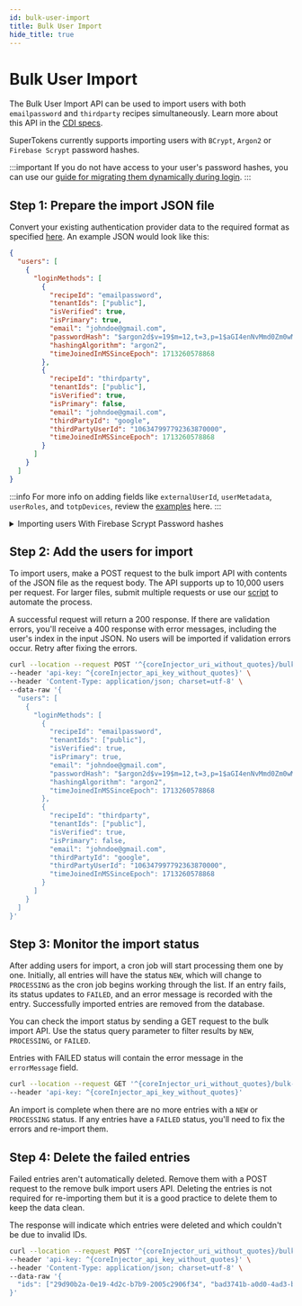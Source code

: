 ```yaml
---
id: bulk-user-import
title: Bulk User Import
hide_title: true
---
```



# Bulk User Import

The Bulk User Import API can be used to import users with both `emailpassword` and `thirdparty` recipes simultaneously. Learn more about this API in the  [CDI specs](https://app.swaggerhub.com/apis/supertokens/CDI/5.1.0#/Bulk%20Import/getBulkImportUsers).

SuperTokens currently supports importing users with `BCrypt`, `Argon2` or `Firebase Scrypt` password hashes.

:::important
If you do not have access to your user's password hashes, you can use our [guide for migrating them dynamically during login](./ep-migration-without-password-hash).
:::

## Step 1: Prepare the import JSON file

Convert your existing authentication provider data to the required format as specified [here](./bulk-user-import-schema-examples.mdx). An example JSON would look like this:

```json
{
  "users": [
    {
      "loginMethods": [
        {
          "recipeId": "emailpassword",
          "tenantIds": ["public"],
          "isVerified": true,
          "isPrimary": true,
          "email": "johndoe@gmail.com",
          "passwordHash": "$argon2d$v=19$m=12,t=3,p=1$aGI4enNvMmd0Zm0wMDAwMA$r6p7qbr6HD+8CD7sBi4HVw",
          "hashingAlgorithm": "argon2",
          "timeJoinedInMSSinceEpoch": 1713260578868
        },
        {
          "recipeId": "thirdparty",
          "tenantIds": ["public"],
          "isVerified": true,
          "isPrimary": false,
          "email": "johndoe@gmail.com",
          "thirdPartyId": "google",
          "thirdPartyUserId": "106347997792363870000",
          "timeJoinedInMSSinceEpoch": 1713260578868
        }
      ]
    }
  ]
}
```

:::info
For more info on adding fields like `externalUserId`, `userMetadata`, `userRoles`, and `totpDevices`, review the [examples](./bulk-user-import-schema-examples.mdx) here.
:::

<details>
<summary>Importing users With Firebase Scrypt Password hashes</summary>
Importing users from Firebases requires an update to your supertokens core config and formatting the input password hash.

#### Step 1: Retrive your Firebase password hashing parameters from your dashboard.

<img src="/img/migration/firebase_password_hashing_params.png" alt="Firebase password hashing details modal" />

#### Step 2: Update the SuperTokens core to use the `base64_signer_key`

<Tabs
defaultValue="ms"
values={[
{label: 'Managed service', value: 'ms'},
{label: 'Self hosted', value: 'ss'},
]}>
<TabItem value="ms">

- Edit the core configuration in the SuperTokens Managed Service Dashboard.
- Set the `firebase_password_hashing_signer_key` field in the config to the `base64_signer_key` retrieved from your firebase hashing parameters.

</TabItem>

<TabItem value="ss">

<SelfHostedTabs isSubTab={true}>

<TabItem value="with-docker">

```bash
 docker run \
    -p 3567:3567 \
    // highlight-next-line
    -e FIREBASE_PASSWORD_HASHING_SIGNER_KEY="gRhC3eDeQOdyEn4bMd9c6kxguWVmcIVq/HbJKnCXdWscZx0l2WbCJ1wbg==" \ 
    -d registry.supertokens.io/supertokens/supertokens-<db_name>
```

</TabItem>
<TabItem value="without-docker">

```yaml
# Add your base64_signer_key to the following in the config.yaml file.
# The file path can be found by running the "supertokens --help" command

firebase_password_hashing_signer_key: "gRhC3eDeQOdyEn4bMd9c6kxguWVmcIVq/HbJKnCXdWscZx0l2WbCJ1wbg=="
```

</TabItem>
</SelfHostedTabs>

</TabItem>
</Tabs>


####  Step 3: SuperTokens requires firebase password hashes to be in a specific format to be parsed.

  For example:

  Your exported firebase user has the following credentials:
  ```json
  {
    "users": [
      {
        "localId": "userId",
        "email": "johnDoe@example.com"
        "passwordHash": "9Y8ICWcqbzmI42DxV1jpyEjbrJPG8EQ6nI6oC32JYz+/dd7aEjI/R7jG9P5kYh8v9gyqFKaXMDzMg7eLCypbOA==",
        "salt": "/cj0jC1br5o4+w==",
      }
    ]
  }
  ```

  The memory cost, rounds and salt separator retrived from the password hashing config are:
  ```json
  {
    mem_cost: 14,
    rounds: 8,
    base64_salt_separator: "Bw=="
  }
  ```
  
  The password hash would be the following: `$f_scrypt$9Y8ICWcqbzmI42DxV1jpyEjbrJPG8EQ6nI6oC32JYz+/dd7aEjI/R7jG9P5kYh8v9gyqFKaXMDzMg7eLCypbOA==$/cj0jC1br5o4+w==$m=14$r=8$s=Bw==`

  The example password hash is in the following format `$f_scrypt$<passwordHash>$<salt>$m=<mem_cost>$r=<rounds>$s=<base64_salt_separator>`

#### Step 4: Use the formatted password hash in the import JSON file

```json
{
  "users": [
    {
      "loginMethods": [
        {
          "recipeId": "emailpassword",
          "tenantIds": ["public"],
          "isVerified": true,
          "isPrimary": true,
          "email": "johndoe@gmail.com",
          "passwordHash": "$f_scrypt$9Y8ICWcqbzmI42DxV1jpyEjbrJPG8EQ6nI6oC32JYz+/dd7aEjI/R7jG9P5kYh8v9gyqFKaXMDzMg7eLCypbOA==$/cj0jC1br5o4+w==$m=14$r=8$s=Bw==",
          "hashingAlgorithm": "firebase_scrypt",
          "timeJoinedInMSSinceEpoch": 1713260578868
        },
        {
          "recipeId": "thirdparty",
          "tenantIds": ["public"],
          "isVerified": true,
          "isPrimary": false,
          "email": "johndoe@gmail.com",
          "thirdPartyId": "google",
          "thirdPartyUserId": "106347997792363870000",
          "timeJoinedInMSSinceEpoch": 1713260578868
        }
      ]
    }
  ]
}
```
</details>

## Step 2: Add the users for import

To import users, make a POST request to the bulk import API with contents of the JSON file as the request body. The API supports up to 10,000 users per request. For larger files, submit multiple requests or use our [script](https://github.com/supertokens/supertokens-core/tree/master/bulkimport_scripts/add_users_for_bulk_import) to automate the process.

A successful request will return a 200 response. If there are validation errors, you'll receive a 400 response with error messages, including the user's index in the input JSON. No users will be imported if validation errors occur. Retry after fixing the errors.

<CoreInjector showTenantId={false} defaultValue="http://localhost:3567">

```bash
curl --location --request POST '^{coreInjector_uri_without_quotes}/bulk-import/users' \
--header 'api-key: ^{coreInjector_api_key_without_quotes}' \
--header 'Content-Type: application/json; charset=utf-8' \
--data-raw '{
  "users": [
    {
      "loginMethods": [
        {
          "recipeId": "emailpassword",
          "tenantIds": ["public"],
          "isVerified": true,
          "isPrimary": true,
          "email": "johndoe@gmail.com",
          "passwordHash": "$argon2d$v=19$m=12,t=3,p=1$aGI4enNvMmd0Zm0wMDAwMA$r6p7qbr6HD+8CD7sBi4HVw",
          "hashingAlgorithm": "argon2",
          "timeJoinedInMSSinceEpoch": 1713260578868
        },
        {
          "recipeId": "thirdparty",
          "tenantIds": ["public"],
          "isVerified": true,
          "isPrimary": false,
          "email": "johndoe@gmail.com",
          "thirdPartyId": "google",
          "thirdPartyUserId": "106347997792363870000",
          "timeJoinedInMSSinceEpoch": 1713260578868
        }
      ]
    }
  ]
}'
```
</CoreInjector>

## Step 3: Monitor the import status


After adding users for import, a cron job will start processing them one by one. Initially, all entries will have the status `NEW`, which will change to `PROCESSING` as the cron job begins working through the list. If an entry fails, its status updates to `FAILED`, and an error message is recorded with the entry. Successfully imported entries are removed from the database.

You can check the import status by sending a GET request to the bulk import API. Use the status query parameter to filter results by `NEW`, `PROCESSING`, or `FAILED`.

Entries with FAILED status will contain the error message in the `errorMessage` field.

<CoreInjector showTenantId={false} defaultValue="http://localhost:3567">

```bash
curl --location --request GET '^{coreInjector_uri_without_quotes}/bulk-import/users?status=FAILED' \
--header 'api-key: ^{coreInjector_api_key_without_quotes}'
```
</CoreInjector>

An import is complete when there are no more entries with a `NEW` or `PROCESSING` status. If any entries have a `FAILED` status, you'll need to fix the errors and re-import them.

## Step 4: Delete the failed entries

Failed entries aren't automatically deleted. Remove them with a POST request to the remove bulk import users API. Deleting the entries is not required for re-importing them but it is a good practice to delete them to keep the data clean.

The response will indicate which entries were deleted and which couldn't be due to invalid IDs.

<CoreInjector showTenantId={false} defaultValue="http://localhost:3567">

```bash
curl --location --request POST '^{coreInjector_uri_without_quotes}/bulk-import/users/remove' \
--header 'api-key: ^{coreInjector_api_key_without_quotes}' \
--header 'Content-Type: application/json; charset=utf-8' \
--data-raw '{
  "ids": ["29d90b2a-0e19-4d2c-b7b9-2005c2906f34", "bad3741b-a0d0-4ad3-b6aa-f4d38e1066a4"]
}'
```
</CoreInjector>

